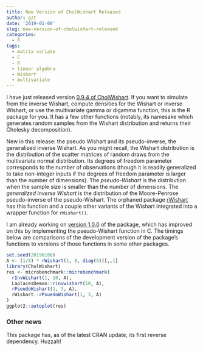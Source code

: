 ```yaml
---
title: New Version of CholWishart Released
author: gzt
date: '2019-01-08'
slug: new-version-of-cholwishart-released
categories:
  - R
tags:
  - matrix variate
  - C
  - R
  - linear algebra
  - Wishart
  - multivariate
---
```

I have just released version [0.9.4 of CholWishart](https://cran.r-project.org/package=CholWishart). If you want to simulate from the inverse Wishart, compute densities for the Wishart or inverse Wishart, or use the multivariate gamma or digamma function, this is the R package for you. It has a few other functions (notably, its namesake which generates random samples from the Wishart distribution and returns their Cholesky decomposition). 

New in this release: the pseudo Wishart and its pseudo-inverse, the generalized inverse Wishart. 
As you might recall, the Wishart distribution is the distribution of the scatter matrices of random draws from the multivariate normal distribution. Its degrees of freedom parameter corresponds to the number of observations (though it is readily generalized to take non-integer inputs if the degrees of freedom parameter is larger than the number of dimensions). The *pseudo-Wishart* is the distribution when the sample size is smaller than the number of dimensions. The *generalized inverse Wishart* is the distribution of the Moore-Penrose pseudo-inverse of the pseudo-Wishart. The orphaned package [rWishart](https://cran.r-project.org/package=rWishart) has this function and a couple
other variants of the Wishart integrated into a wrapper function for `rWishart()`.

I am already working on [version 1.0.0](https://github.com/gzt/CholWishart/tree/devel) of the package, which has improved on this by implementing the pseudo-Wishart function in C. The timings below are comparisons of the development version of the package's functions to versions 
of those functions in some other packages.

```r
set.seed(20190108)
A <- (1/8) * rWishart(1, 8, diag(5))[,,1]
library(CholWishart)
res <- microbenchmark::microbenchmark(
  rInvWishart(1, 10, A),
  LaplacesDemon::rinvwishart(10, A),
  rPseudoWishart(1, 3, A),
  rWishart::rPsuedoWishart(1, 3, A) 
)
ggplot2::autoplot(res)
```

### Other news

This package has, as of the latest CRAN update, its first reverse dependency. Huzzah!
